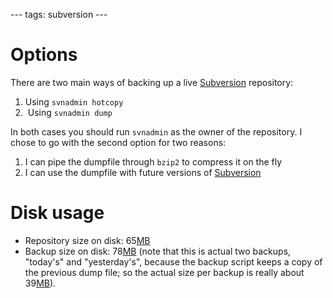 ---
tags: subversion
---
= Options =

There are two main ways of backing up a live [[Subversion]] repository:

# Using <tt>svnadmin hotcopy</tt>
# Using <tt>svnadmin dump</tt>

In both cases you should run <tt>svnadmin</tt> as the owner of the repository. I chose to go with the second option for two reasons:

# I can pipe the dumpfile through <tt>bzip2</tt> to compress it on the fly
# I can use the dumpfile with future versions of [[Subversion]]

= Disk usage =

* Repository size on disk: 65[[MB]]
* Backup size on disk: 78[[MB]] (note that this is actual two backups, "today's" and "yesterday's", because the backup script keeps a copy of the previous dump file; so the actual size per backup is really about 39[[MB]]).
